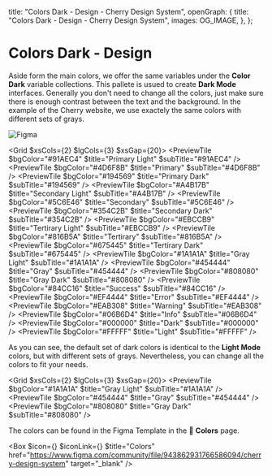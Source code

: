 
  title: "Colors Dark - Design - Cherry Design System",
  openGraph: {
    title: "Colors Dark - Design - Cherry Design System",
    images: OG_IMAGE,
  },
};

# Colors Dark - Design

Aside form the main colors, we offer the same variables under the **Color Dark** variable collections. This pallete is usued to create **Dark Mode** interfaces. Generally you don't need to change all the colors, just make sure there is enough contrast between the text and the background.
In the example of the Cherry website, we use exactely the same colors with different sets of grays.

![Figma](/variables.jpg)

<Grid $xsCols={2} $lgCols={3} $xsGap={20}>
  <PreviewTile
    $bgColor="#91AEC4"
    $title="Primary Light"
    $subTitle="#91AEC4"
  />
  <PreviewTile
    $bgColor="#4D6F8B"
    $title="Primary"
    $subTitle="#4D6F8B"
  />
  <PreviewTile
    $bgColor="#194569"
    $title="Primary Dark"
    $subTitle="#194569"
  />
  <PreviewTile
    $bgColor="#A4B17B"
    $title="Secondary Light"
    $subTitle="#A4B17B"
  />
  <PreviewTile
    $bgColor="#5C6E46"
    $title="Secondary"
    $subTitle="#5C6E46"
  />
  <PreviewTile
    $bgColor="#354C2B"
    $title="Secondary Dark"
    $subTitle="#354C2B"
  />
  <PreviewTile
    $bgColor="#EBCCB9"
    $title="Tertirary Light"
    $subTitle="#EBCCB9"
  />
  <PreviewTile
    $bgColor="#816B5A"
    $title="Tertirary"
    $subTitle="#816B5A"
  />
  <PreviewTile
    $bgColor="#675445"
    $title="Tertirary Dark"
    $subTitle="#675445"
  />
  <PreviewTile
    $bgColor="#1A1A1A"
    $title="Gray Light"
    $subTitle="#1A1A1A"
  />
  <PreviewTile
    $bgColor="#454444"
    $title="Gray"
    $subTitle="#454444"
  />
  <PreviewTile
    $bgColor="#808080"
    $title="Gray Dark"
    $subTitle="#808080"
  />
  <PreviewTile
    $bgColor="#84CC16"
    $title="Success"
    $subTitle="#84CC16"
  />
  <PreviewTile
    $bgColor="#EF4444"
    $title="Error"
    $subTitle="#EF4444"
  />
  <PreviewTile
    $bgColor="#EAB308"
    $title="Warning"
    $subTitle="#EAB308"
  />
  <PreviewTile
    $bgColor="#06B6D4"
    $title="Info"
    $subTitle="#06B6D4"
  />
  <PreviewTile
    $bgColor="#000000"
    $title="Dark"
    $subTitle="#000000"
  />
  <PreviewTile
    $bgColor="#FFFFF"
    $title="Light"
    $subTitle="#FFFFF"
  />
</Grid>

As you can see, the default set of dark colors is identical to the **Light Mode** colors, but with different sets of grays. Nevertheless, you can change all the colors to fit your needs.

<Grid $xsCols={2} $lgCols={3} $xsGap={20}>
  <PreviewTile
    $bgColor="#1A1A1A"
    $title="Gray Light"
    $subTitle="#1A1A1A"
  />
  <PreviewTile
    $bgColor="#454444"
    $title="Gray"
    $subTitle="#454444"
  />
  <PreviewTile
    $bgColor="#808080"
    $title="Gray Dark"
    $subTitle="#808080"
  />
</Grid>

The colors can be found in the Figma Template in the 🎨 **Colors** page.

<Box
  $icon={<IconFile />}
  $iconLink={<IconFigma />}
  $title="Colors"
  href="https://www.figma.com/community/file/943862931766586094/cherry-design-system"
  target="_blank"
/>
